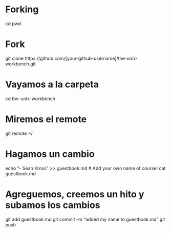 # Forking

cd
pwd

# Fork

git clone https://github.com/[your-github-username]/the-unix-workbench.git

# Vayamos a la carpeta

cd the-unix-workbench

# Miremos el remote

git remote -v

# Hagamos un cambio

echo "- Sean Kross" >> guestbook.md # Add your own name of course!
cat guestbook.md

# Agreguemos, creemos un hito y subamos los cambios

git add guestbook.md
git commit -m "added my name to guestbook.md"
git push